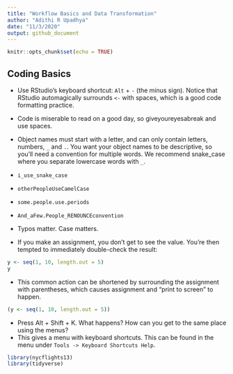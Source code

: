 ```yaml
---
title: "Workflow Basics and Data Transformation"
author: "Adithi R Upadhya"
date: "11/3/2020"
output: github_document
---
```


```r
knitr::opts_chunk$set(echo = TRUE)
```

## Coding Basics

- Use RStudio’s keyboard shortcut: `Alt` + `-` (the minus sign). Notice that RStudio automagically surrounds `<-` with spaces, which is a good code formatting practice. 
- Code is miserable to read on a good day, so giveyoureyesabreak and use spaces.
- Object names must start with a letter, and can only contain letters, numbers, `_` and `.`. You want your object names to be descriptive, so you’ll need a convention for multiple words. We recommend snake_case where you separate lowercase words with `_`.

- `i_use_snake_case`

- `otherPeopleUseCamelCase`

- `some.people.use.periods`

- `And_aFew.People_RENOUNCEconvention`

- Typos matter. Case matters.
- If you make an assignment, you don't get to see the value. You're then tempted to immediately double-check the result:

```r
y <- seq(1, 10, length.out = 5)
y
```

- This common action can be shortened by surrounding the assignment with parentheses, which causes assignment and "print to screen" to happen.

```r
(y <- seq(1, 10, length.out = 5))
```

- Press Alt + Shift + K. What happens? How can you get to the same place using the menus?
- This gives a menu with keyboard shortcuts. This can be found in the menu under `Tools -> Keyboard Shortcuts Help`.

```r
library(nycflights13)
library(tidyverse)
```





